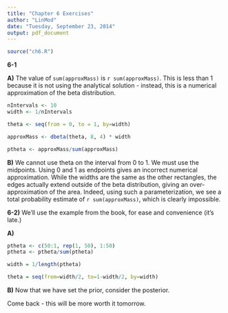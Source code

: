 ```yaml
---
title: "Chapter 6 Exercises"
author: "LinMod"
date: "Tuesday, September 23, 2014"
output: pdf_document
---
```


```r

source("ch6.R")

```
**6-1**

**A)** The value of `sum(approxMass)` is `r sum(approxMass)`. This is less than 1 because it is not using the analytical solution - instead, this is a numerical approximation of the beta distribution.  

```r
nIntervals <- 10
width <- 1/nIntervals

theta <- seq(from = 0, to = 1, by=width)

approxMass <- dbeta(theta, 8, 4) * width

ptheta <- approxMass/sum(approxMass)

```


**B)** We cannot use theta on the interval from 0 to 1.  We must use the midpoints.  Using 0 and 1 as endpoints gives an incorrect numerical approximation.  While the widths are the same as the other rectangles, the edges actually extend outside of the beta distribution, giving an over-approximation of the area.  Indeed, using such a parameterization, we see a total probability estimate of `r sum(approxMass)`, which is clearly impossible.

**6-2)** We'll use the example from the book, for ease and convenience (it's late.)

**A)**

```r
ptheta <- c(50:1, rep(1, 50), 1:50)
ptheta <- ptheta/sum(ptheta)

width = 1/length(ptheta)

theta = seq(from=width/2, to=1-width/2, by=width)
```

**B)** Now that we have set the prior, consider the posterior.  

Come back - this will be more worth it tomorrow.
